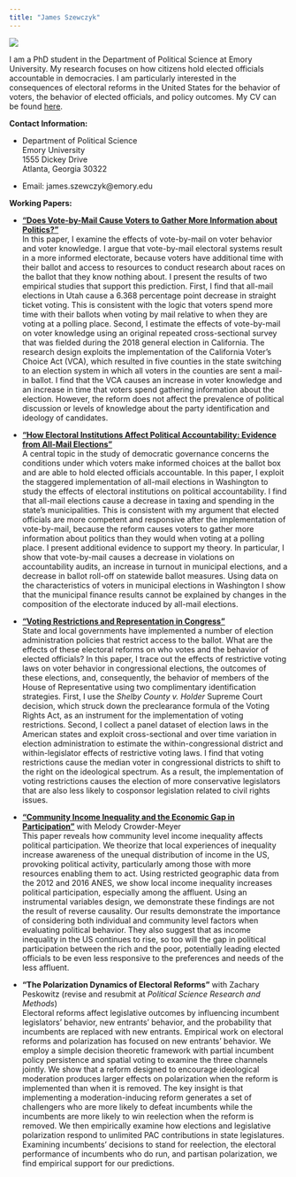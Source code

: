 ```yaml
---
title: "James Szewczyk"
---
```

![](prof photo.jpg)

I am a PhD student in the Department of Political Science at Emory University. My research focuses on how citizens hold elected officials accountable in democracies. I am particularly interested in the consequences of electoral reforms in the United States for the behavior of voters, the behavior of elected officials, and policy outcomes. My CV can be found [here](http://jamesszewczyk.github.io/personal_site/CV.pdf).

**Contact Information:**

* Department of Political Science     
Emory University                
1555 Dickey Drive   
Atlanta, Georgia 30322  


* Email: james.szewczyk@emory.edu

**Working Papers:** 

*   [**"Does Vote-by-Mail Cause Voters to Gather More Information about Politics?"**](https://cpb-us-w2.wpmucdn.com/web.sas.upenn.edu/dist/7/538/files/2019/06/VBM_Information.pdf)    
In this paper, I examine the effects of vote-by-mail on voter behavior and voter knowledge. I argue that vote-by-mail electoral systems result in a more informed electorate, because voters have additional time with their ballot and access to resources to conduct research about races on the ballot that they know nothing about. I present the results of two empirical studies that support this prediction. First, I find that all-mail elections in Utah cause a 6.368 percentage point decrease in straight ticket voting. This is consistent with the logic that voters spend more time with their ballots when voting by mail relative to when they are voting at a polling place. Second, I estimate the effects of vote-by-mail on voter knowledge using an original repeated cross-sectional survey that was fielded during the 2018 general election in California. The research design exploits the implementation of the California Voter’s Choice Act (VCA), which resulted in five counties in the state switching to an election system in which all voters in the counties are sent a mail-in ballot. I find that the VCA causes an increase in voter knowledge and an increase in time that voters spend gathering information about the election. However, the reform does not affect the prevalence of political discussion or levels of knowledge about the party identification and ideology of candidates. 

*   [**"How Electoral Institutions Affect Political Accountability: Evidence from All-Mail Elections"**](http://jamesszewczyk.github.io/personal_site/VBM_V7.pdf)    
A central topic in the study of democratic governance concerns the conditions under which voters make
informed choices at the ballot box and are able to hold elected officials accountable. In this paper, I
exploit the staggered implementation of all-mail elections in Washington to study the effects of electoral institutions on political accountability. I find that all-mail elections cause a decrease in taxing and spending in the state’s municipalities. This is consistent with my argument that elected officials are more competent and responsive after the implementation of vote-by-mail, because the reform causes voters to gather more information about politics than they would when voting at a polling place. I present additional evidence to support my theory. In particular, I show that vote-by-mail causes a decrease in violations on accountability audits, an increase in turnout in municipal elections, and a decrease in ballot roll-off on statewide ballot measures. Using data on the characteristics of voters in municipal elections in Washington I show that the municipal finance results cannot be explained by changes in the composition of the electorate induced by all-mail elections.

*   [**"Voting Restrictions and Representation in Congress"**](http://jamesszewczyk.github.io/personal_site/voting_restrictions_representation.pdf)    
State and local governments have implemented a number of election administration policies that restrict access to the ballot. What are the effects of these electoral reforms on who votes and the behavior of elected officials? In this paper, I trace out the effects of restrictive voting laws on voter behavior in congressional elections, the outcomes of these elections, and, consequently, the behavior of members of the House of Representative using two complimentary identification strategies. First, I use the *Shelby County v. Holder* Supreme Court decision, which struck down the preclearance formula of the Voting Rights Act, as an instrument for the implementation of voting restrictions. Second, I collect a panel dataset of election laws in the American states and exploit cross-sectional and over time variation in election administration to estimate the within-congressional district and within-legislator effects of restrictive voting laws. I find that voting restrictions cause the median voter in congressional districts to shift to the right on the ideological spectrum. As a result, the implementation of voting restrictions causes the election of more conservative legislators that are also less likely to cosponsor legislation related to civil rights issues. 

*   [**"Community Income Inequality and the Economic Gap in Participation"**](http://jamesszewczyk.github.io/personal_site/Inequality_Participation_Public.pdf) with Melody Crowder-Meyer   
This paper reveals how community level income inequality affects political participation. We theorize that local experiences of inequality increase awareness of the unequal distribution of income in the US, provoking political activity, particularly among those with more resources enabling them to act. Using restricted geographic data from the 2012 and 2016 ANES, we show local income inequality increases political participation, especially among the affluent. Using an instrumental variables design, we demonstrate these findings are not the result of reverse causality. Our results demonstrate the importance of considering both individual and community level factors when evaluating political behavior. They also suggest that as income inequality in the US continues to rise, so too will the gap in political participation between the rich and the poor, potentially leading elected officials to be even less responsive to the preferences and needs of the less affluent. 

*   **"The Polarization Dynamics of Electoral Reforms"** with Zachary Peskowitz (revise and resubmit at *Political Science Research and Methods*)     
Electoral reforms affect legislative outcomes by influencing incumbent legislators' behavior, new entrants' behavior, and the probability that incumbents are replaced with new entrants. Empirical work on electoral reforms and polarization has focused on new entrants' behavior. We employ a simple decision theoretic framework with partial incumbent policy persistence and spatial voting to examine the three channels jointly. We show that a reform designed to encourage ideological moderation produces larger effects on polarization when the reform is implemented than when it is removed. The key insight is that implementing a moderation-inducing reform generates a set of challengers who are more likely to defeat incumbents while the incumbents are more likely to win reelection when the reform is removed. We then empirically examine how elections and legislative polarization respond to unlimited PAC contributions in state legislatures. Examining incumbents' decisions to stand for reelection, the electoral performance of incumbents who do run, and partisan polarization, we find empirical support for our predictions. 

<!--html_preserve-->

<script>
  (function(i,s,o,g,r,a,m){i['GoogleAnalyticsObject']=r;i[r]=i[r]||function(){
  (i[r].q=i[r].q||[]).push(arguments)},i[r].l=1*new Date();a=s.createElement(o),
  m=s.getElementsByTagName(o)[0];a.async=1;a.src=g;m.parentNode.insertBefore(a,m)
  })(window,document,'script','https://www.google-analytics.com/analytics.js','ga');

  ga('create', 'UA-103004130-1', 'auto');
  ga('send', 'pageview');

</script>

<!--/html_preserve-->

